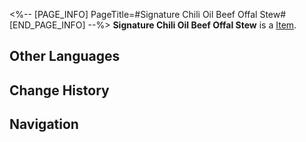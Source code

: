 <%-- [PAGE_INFO]
PageTitle=#Signature Chili Oil Beef Offal Stew#
[END_PAGE_INFO] --%>
{{Item Infobox
|title       = Signature Chili Oil Beef Offal Stew
|id          = 408605
|image       = Item Signature Chili Oil Beef Offal Stew.png
|type        = 
|invCategory = Consumables
|rarity      = 3
|effect      = When used, instantly recovers 4 Technique Points for the team.
|description = Made with yellow boulder beef chunks and offal together with redcloud chili sauce. The chef who invented this dish is very skilled in martial arts.
|source1     = Delicacy Pavilion
}}
{{Description|1=''"There was a poem from the Primeval Imperium days that went: 'Looking upon the bullfight from a distance, the shadow of the hair bun mixed with the clouds.' This is the origin of 'beef offal.'"''}}
'''Signature Chili Oil Beef Offal Stew''' is a [[Item]].

==Other Languages==
{{Other Languages
|en   = Signature Chili Oil Beef Offal Stew
|zhs  = 招牌红油乱斩牛杂
|zht  = 招牌紅油亂斬牛雜
|ja   = 特製・牛もつ乱切りのラー油和え
|ko   = 대표 메뉴 고추기름 난도질 소내장탕
|es   = Salteado de tripas de ternera en aceite picante de la casa
|fr   = Ragoût d'abats de bœuf à la sauce épicée signature
|ru   = Фирменные говяжьи потрошки в остром соусе
|th   = Signature Chili Oil Beef Offal Stew
|vi   = Nội Tạng Bò Dầu Ớt Đặc Sản
|de   = Original Rinderinnereien-Eintopf mit Chiliöl
|id   = Signature Chili Oil Beef Offal Stew
|pt   = Cozido de Carne e Miúdos com Óleo de Pimenta Clássico
}}

==Change History==
{{Change History|2.0}}

==Navigation==
{{Consumable Navbox}}
